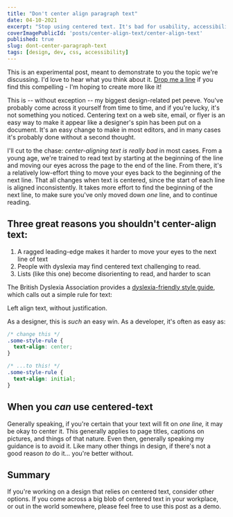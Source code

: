 ```yaml
---
title: "Don't center align paragraph text"
date: 04-10-2021
excerpt: "Stop using centered text. It's bad for usability, accessibility, and eye scanning -- and nobody anywhere wants to read like that."
coverImagePublicId: 'posts/center-align-text/center-align-text'
published: true
slug: dont-center-paragraph-text
tags: [design, dev, css, accessibility]
---
```



<Aside type="note">

This is an experimental post, meant to demonstrate to you the topic we're discussing. I'd love to hear what you think about it. [Drop me a line](https://twitter.com/irreverentmike) if you find this compelling - I'm hoping to create more like it!

</Aside>

<CenteredTextDemo>

This is -- without exception -- my biggest design-related pet peeve. You've probably come across it yourself from time to time, and if you're lucky, it's not something you noticed. Centering text on a web site, email, or flyer is an easy way to make it appear like a designer's spin has been put on a document. It's an easy change to make in most editors, and in many cases it's probably done without a second thought.

I'll cut to the chase: _center-aligning text is really bad_ in most cases. From a young age, we're trained to read text by starting at the beginning of the line and moving our eyes across the page to the end of the line. From there, it's a relatively low-effort thing to move your eyes back to the beginning of the next line. That all changes when text is centered, since the start of each line is aligned inconsistently. It takes more effort to find the beginning of the next line, to make sure you've only moved down _one_ line, and to continue reading.

## Three great reasons you shouldn't center-align text:

1. A ragged leading-edge makes it harder to move your eyes to the next line of text
2. People with dyslexia may find centered text challenging to read.
3. Lists (like this one) become disorienting to read, and harder to scan

The British Dyslexia Association provides a <a href="https://www.bdadyslexia.org.uk/advice/employers/creating-a-dyslexia-friendly-workplace/dyslexia-friendly-style-guide" target="_blank">dyslexia-friendly style guide</a>, which calls out a simple rule for text:

<Aside type="note">Left align text, without justification.</Aside>

As a designer, this is _such_ an easy win. As a developer, it's often as easy as:

```css
/* change this */
.some-style-rule {
  text-align: center;
}

/* ...to this! */
.some-style-rule {
  text-align: initial;
}
```

## When you _can_ use centered-text

Generally speaking, if you're certain that your text will fit on _one line,_ it may be okay to center it. This generally applies to page titles, captions on pictures, and things of that nature. Even then, generally speaking my guidance is to avoid it. Like many other things in design, if there's not a good reason _to_ do it... you're better without.

## Summary

If you're working on a design that relies on centered text, consider other options. If you come across a big blob of centered text in your workplace, or out in the world somewhere, please feel free to use this post as a demo.

</CenteredTextDemo>
